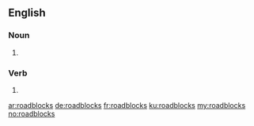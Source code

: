 ==English==

===Noun===
{{head|en|plural}}

# {{plural of|roadblock|lang=en}}

===Verb===
{{head|en}}
# {{en-third-person singular of|roadblock}}

[[ar:roadblocks]]
[[de:roadblocks]]
[[fr:roadblocks]]
[[ku:roadblocks]]
[[my:roadblocks]]
[[no:roadblocks]]